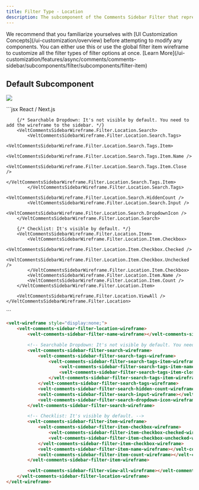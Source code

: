 ```yaml
---
title: Filter Type - Location
description: The subcomponent of the Comments Sidebar Filter that represents the Location filter
---
```


<Note>
We recommend that you familiarize yourselves with [UI Customization Concepts](/ui-customization/overview) before attempting to modify any components.
</Note>

<Warning>
You can either use this or use the global filter item wireframe to customize all the filter types of filter options at once. [Learn More](/ui-customization/features/async/comments/comments-sidebar/subcomponents/filter/subcomponents/filter-item)
</Warning>

## Default Subcomponent

![](/images/customization/filter-location.png)

<RequestExample>
```jsx React / Next.js
<VeltWireframe>
    <VeltCommentsSidebarWireframe.Filter.Location>
        <VeltCommentsSidebarWireframe.Filter.Location.Name />

        {/* Searchable Dropdown: It's not visible by default. You need to add the wireframe to the sidebar. */}
        <VeltCommentsSidebarWireframe.Filter.Location.Search>
            <VeltCommentsSidebarWireframe.Filter.Location.Search.Tags>
                <VeltCommentsSidebarWireframe.Filter.Location.Search.Tags.Item>
                    <VeltCommentsSidebarWireframe.Filter.Location.Search.Tags.Item.Name />
                    <VeltCommentsSidebarWireframe.Filter.Location.Search.Tags.Item.Close />
                </VeltCommentsSidebarWireframe.Filter.Location.Search.Tags.Item>
            </VeltCommentsSidebarWireframe.Filter.Location.Search.Tags>
            <VeltCommentsSidebarWireframe.Filter.Location.Search.HiddenCount />
            <VeltCommentsSidebarWireframe.Filter.Location.Search.Input />
            <VeltCommentsSidebarWireframe.Filter.Location.Search.DropdownIcon />
        </VeltCommentsSidebarWireframe.Filter.Location.Search>

        {/* Checklist: It's visible by default. */}
        <VeltCommentsSidebarWireframe.Filter.Location.Item>
            <VeltCommentsSidebarWireframe.Filter.Location.Item.Checkbox>
                <VeltCommentsSidebarWireframe.Filter.Location.Item.Checkbox.Checked />
                <VeltCommentsSidebarWireframe.Filter.Location.Item.Checkbox.Unchecked />
            </VeltCommentsSidebarWireframe.Filter.Location.Item.Checkbox>
            <VeltCommentsSidebarWireframe.Filter.Location.Item.Name />
            <VeltCommentsSidebarWireframe.Filter.Location.Item.Count />
        </VeltCommentsSidebarWireframe.Filter.Location.Item>

        <VeltCommentsSidebarWireframe.Filter.Location.ViewAll />
    </VeltCommentsSidebarWireframe.Filter.Location>
</VeltWireframe>
```

```HTML HTML
<velt-wireframe style="display:none;">
    <velt-comments-sidebar-filter-location-wireframe>
        <velt-comments-sidebar-filter-name-wireframe></velt-comments-sidebar-filter-name-wireframe>

        <!-- Searchable Dropdown: It's not visible by default. You need to add the wireframe to the sidebar. -->
        <velt-comments-sidebar-filter-search-wireframe>
            <velt-comments-sidebar-filter-search-tags-wireframe>
                <velt-comments-sidebar-filter-search-tags-item-wireframe>
                    <velt-comments-sidebar-filter-search-tags-item-name-wireframe></velt-comments-sidebar-filter-search-tags-item-name-wireframe>
                    <velt-comments-sidebar-filter-search-tags-item-close-wireframe></velt-comments-sidebar-filter-search-tags-item-close-wireframe>
                </velt-comments-sidebar-filter-search-tags-item-wireframe>
            </velt-comments-sidebar-filter-search-tags-wireframe>
            <velt-comments-sidebar-filter-search-hidden-count-wireframe></velt-comments-sidebar-filter-search-hidden-count-wireframe>
            <velt-comments-sidebar-filter-search-input-wireframe></velt-comments-sidebar-filter-search-input-wireframe>
            <velt-comments-sidebar-filter-search-dropdown-icon-wireframe></velt-comments-sidebar-filter-search-dropdown-icon-wireframe>
        </velt-comments-sidebar-filter-search-wireframe>

        <!-- Checklist: It's visible by default. -->
        <velt-comments-sidebar-filter-item-wireframe>
            <velt-comments-sidebar-filter-item-checkbox-wireframe>
                <velt-comments-sidebar-filter-item-checkbox-checked-wireframe></velt-comments-sidebar-filter-item-checkbox-checked-wireframe>
                <velt-comments-sidebar-filter-item-checkbox-unchecked-wireframe></velt-comments-sidebar-filter-item-checkbox-unchecked-wireframe>
            </velt-comments-sidebar-filter-item-checkbox-wireframe>
            <velt-comments-sidebar-filter-item-name-wireframe></velt-comments-sidebar-filter-item-name-wireframe>
            <velt-comments-sidebar-filter-item-count-wireframe></velt-comments-sidebar-filter-item-count-wireframe>
        </velt-comments-sidebar-filter-item-wireframe>

        <velt-comments-sidebar-filter-view-all-wireframe></velt-comments-sidebar-filter-view-all-wireframe>
    </velt-comments-sidebar-filter-location-wireframe>
</velt-wireframe>
```
</RequestExample>


